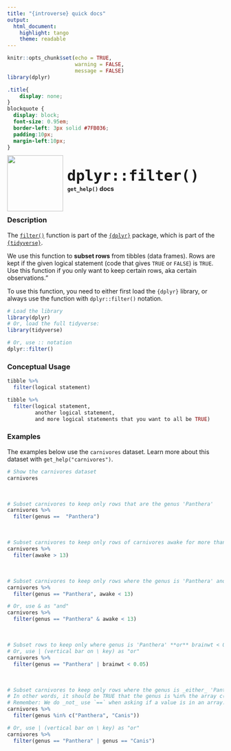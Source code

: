 ```yaml
---
title: "{introverse} quick docs"
output: 
  html_document:
    highlight: tango
    theme: readable
---
```



```r
knitr::opts_chunk$set(echo = TRUE, 
                      warning = FALSE, 
                      message = FALSE)
library(dplyr)
```

```css
.title{
    display: none;
}
blockquote {
  display: block;
  font-size: 0.95em;
  border-left: 3px solid #7FB036;
  padding:10px;
  margin-left:10px;
}
```

<div>
<br>
 <img src = "logo.png" style = "float:left;height:130px;margin-top:-20px;">
 <span style = "font-weight:bold;font-size:40px;"> 
  &nbsp;<code>dplyr::filter()</code>
 </span>
 <br>
 <b>&nbsp;&nbsp;&nbsp;<code>get_help()</code> docs</b>
</div>
<br>

### Description

The [`filter()`](https://dplyr.tidyverse.org/reference/filter.html) function is part of the [`{dplyr}`](https://dplyr.tidyverse.org/) package, which is part of the [`{tidyverse}`](https://www.tidyverse.org/).

We use this function to **subset rows** from tibbles (data frames). Rows are kept if the given logical statement (code that gives `TRUE` or `FALSE`) is `TRUE`. Use this function if you only want to keep certain rows, aka certain observations."


<!-- Add the following if the topic is a function that does NOT come with base R, and uncomment/fill in the subsequent multiline HTML comment: -->
To use this function, you need to either first load the `{dplyr}` library, or always use the function with `dplyr::filter()` notation.

```r
# Load the library
library(dplyr)
# Or, load the full tidyverse:
library(tidyverse)

# Or, use :: notation
dplyr::filter()
```


### Conceptual Usage 

```r
tibble %>% 
  filter(logical statement)

tibble %>% 
  filter(logical statement,
         another logical statement,
         and more logical statements that you want to all be TRUE)

```

### Examples

The examples below use the `carnivores` dataset. Learn more about this dataset with `get_help("carnivores")`.

```r
# Show the carnivores dataset
carnivores
```

<br>

```r
# Subset carnivores to keep only rows that are the genus 'Panthera' 
carnivores %>% 
  filter(genus ==  "Panthera")
```

<br>  <!-- Do not delete the <br>, and make sure to keep the previous and following lines blank. -->


```r
# Subset carnivores to keep only rows of carnivores awake for more than 13 hours
carnivores %>%
  filter(awake > 13)
```

<br> 


```r
# Subset carnivores to keep only rows where the genus is 'Panthera' and they are awake for _less than_ 13 hours
carnivores %>%
  filter(genus == "Panthera", awake < 13)

# Or, use & as "and"
carnivores %>%
  filter(genus == "Panthera" & awake < 13)
```

<br>

```r
# Subset rows to keep only where genus is 'Panthera' **or** brainwt < 0.05
# Or, use | (vertical bar on \ key) as "or"
carnivores %>%
  filter(genus == "Panthera" | brainwt < 0.05)
```

<br> 

```r
# Subset carnivores to keep only rows where the genus is _either_ 'Panthera' or 'Canis'
# In other words, it should be TRUE that the genus is %in% the array c("Panthera", "Canis"). 
# Remember: We do _not_ use `==` when asking if a value is in an array.
carnivores %>%
  filter(genus %in% c("Panthera", "Canis"))

# Or, use | (vertical bar on \ key) as "or"
carnivores %>%
  filter(genus == "Panthera" | genus == "Canis")
```


